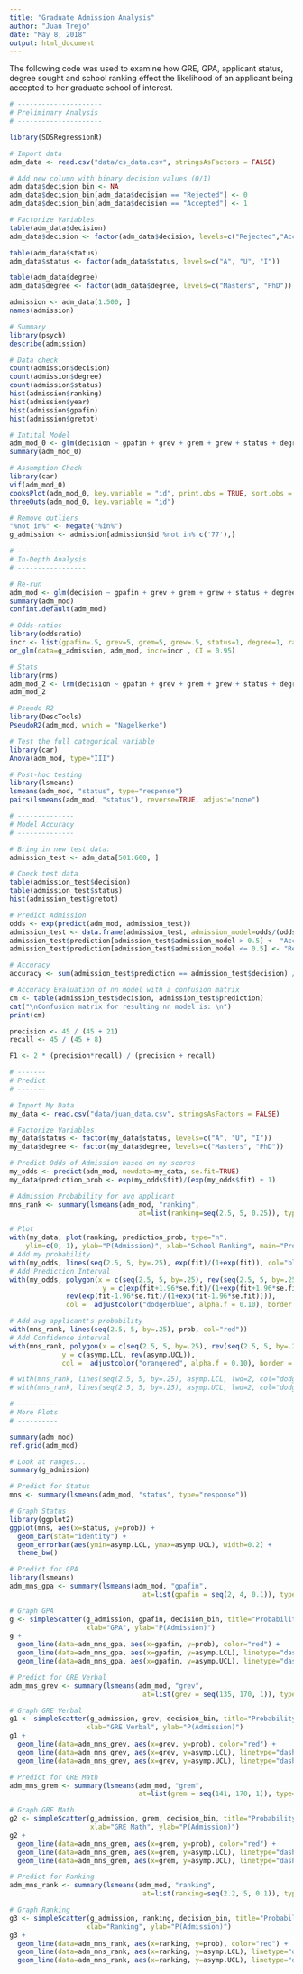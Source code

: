 ```yaml
---
title: "Graduate Admission Analysis"
author: "Juan Trejo"
date: "May 8, 2018"
output: html_document
---
```

The following code was used to examine how GRE, GPA, applicant status, 
degree sought and school ranking effect the likelihood of an applicant being 
accepted to her graduate school of interest.

```r
# ---------------------
# Preliminary Analysis
# ---------------------

library(SDSRegressionR)

# Import data
adm_data <- read.csv("data/cs_data.csv", stringsAsFactors = FALSE)

# Add new column with binary decision values (0/1)
adm_data$decision_bin <- NA
adm_data$decision_bin[adm_data$decision == "Rejected"] <- 0
adm_data$decision_bin[adm_data$decision == "Accepted"] <- 1

# Factorize Variables
table(adm_data$decision)
adm_data$decision <- factor(adm_data$decision, levels=c("Rejected","Accepted"))

table(adm_data$status)
adm_data$status <- factor(adm_data$status, levels=c("A", "U", "I"))

table(adm_data$degree)
adm_data$degree <- factor(adm_data$degree, levels=c("Masters", "PhD"))

admission <- adm_data[1:500, ]
names(admission)

# Summary
library(psych)
describe(admission)

# Data check
count(admission$decision)
count(admission$degree)
count(admission$status)
hist(admission$ranking)
hist(admission$year)
hist(admission$gpafin)
hist(admission$gretot)

# Intital Model
adm_mod_0 <- glm(decision ~ gpafin + grev + grem + grew + status + degree + ranking, data=admission, family="binomial")
summary(adm_mod_0)

# Assumption Check
library(car)
vif(adm_mod_0)
cooksPlot(adm_mod_0, key.variable = "id", print.obs = TRUE, sort.obs = TRUE)
threeOuts(adm_mod_0, key.variable = "id")

# Remove outliers
"%not in%" <- Negate("%in%")
g_admission <- admission[admission$id %not in% c('77'),]
```

```r
# -----------------
# In-Depth Analysis
# -----------------

# Re-run
adm_mod <- glm(decision ~ gpafin + grev + grem + grew + status + degree + ranking, data=g_admission, family="binomial")
summary(adm_mod)
confint.default(adm_mod)

# Odds-ratios 
library(oddsratio)
incr <- list(gpafin=.5, grev=5, grem=5, grew=.5, status=1, degree=1, ranking=.5)
or_glm(data=g_admission, adm_mod, incr=incr , CI = 0.95)

# Stats
library(rms)
adm_mod_2 <- lrm(decision ~ gpafin + grev + grem + grew + status + degree + ranking, g_admission)
adm_mod_2

# Pseudo R2
library(DescTools)
PseudoR2(adm_mod, which = "Nagelkerke")

# Test the full categorical variable
library(car)
Anova(adm_mod, type="III")

# Post-hoc testing
library(lsmeans)
lsmeans(adm_mod, "status", type="response")
pairs(lsmeans(adm_mod, "status"), reverse=TRUE, adjust="none")
```

```r
# --------------
# Model Accuracy
# --------------

# Bring in new test data:
admission_test <- adm_data[501:600, ]

# Check test data
table(admission_test$decision)
table(admission_test$status)
hist(admission_test$gretot)

# Predict Admission
odds <- exp(predict(adm_mod, admission_test))
admission_test <- data.frame(admission_test, admission_model=odds/(odds+1))
admission_test$prediction[admission_test$admission_model > 0.5] <- "Accepted"
admission_test$prediction[admission_test$admission_model <= 0.5] <- "Rejected"

# Accuracy
accuracy <- sum(admission_test$prediction == admission_test$decision) / length(admission_test$prediction)

# Accuracy Evaluation of nn model with a confusion matrix
cm <- table(admission_test$decision, admission_test$prediction)
cat("\nConfusion matrix for resulting nn model is: \n")
print(cm)

precision <- 45 / (45 + 21)
recall <- 45 / (45 + 8)

F1 <- 2 * (precision*recall) / (precision + recall)
```


```r
# -------
# Predict
# -------

# Import My Data
my_data <- read.csv("data/juan_data.csv", stringsAsFactors = FALSE)

# Factorize Variables
my_data$status <- factor(my_data$status, levels=c("A", "U", "I"))
my_data$degree <- factor(my_data$degree, levels=c("Masters", "PhD"))

# Predict Odds of Admission based on my scores
my_odds <- predict(adm_mod, newdata=my_data, se.fit=TRUE)
my_data$prediction_prob <- exp(my_odds$fit)/(exp(my_odds$fit) + 1)

# Admission Probability for avg applicant
mns_rank <- summary(lsmeans(adm_mod, "ranking",
                                at=list(ranking=seq(2.5, 5, 0.25)), type="response"))

# Plot
with(my_data, plot(ranking, prediction_prob, type="n", 
    ylim=c(0, 1), ylab="P(Admission)", xlab="School Ranking", main="Probability of Admission vs School Ranking", panel.first = grid()))
# Add my probability 
with(my_odds, lines(seq(2.5, 5, by=.25), exp(fit)/(1+exp(fit)), col="blue"))
# Add Prediction Interval
with(my_odds, polygon(x = c(seq(2.5, 5, by=.25), rev(seq(2.5, 5, by=.25))),
                       y = c(exp(fit+1.96*se.fit)/(1+exp(fit+1.96*se.fit)),
              rev(exp(fit-1.96*se.fit)/(1+exp(fit-1.96*se.fit)))),
              col =  adjustcolor("dodgerblue", alpha.f = 0.10), border = NA))

# Add avg applicant's probability
with(mns_rank, lines(seq(2.5, 5, by=.25), prob, col="red"))
# Add Confidence interval
with(mns_rank, polygon(x = c(seq(2.5, 5, by=.25), rev(seq(2.5, 5, by=.25))),
             y = c(asymp.LCL, rev(asymp.UCL)),
             col =  adjustcolor("orangered", alpha.f = 0.10), border = NA))

# with(mns_rank, lines(seq(2.5, 5, by=.25), asymp.LCL, lwd=2, col="dodgerblue"))
# with(mns_rank, lines(seq(2.5, 5, by=.25), asymp.UCL, lwd=2, col="dodgerblue"))

```

```r
# ----------
# More Plots
# ----------

summary(adm_mod)
ref.grid(adm_mod)

# Look at ranges...
summary(g_admission)

# Predict for Status
mns <- summary(lsmeans(adm_mod, "status", type="response"))

# Graph Status
library(ggplot2)
ggplot(mns, aes(x=status, y=prob)) +
  geom_bar(stat="identity") +
  geom_errorbar(aes(ymin=asymp.LCL, ymax=asymp.UCL), width=0.2) +
  theme_bw()

# Predict for GPA
library(lsmeans)
adm_mns_gpa <- summary(lsmeans(adm_mod, "gpafin",
                                 at=list(gpafin = seq(2, 4, 0.1)), type="response"))

# Graph GPA
g <- simpleScatter(g_admission, gpafin, decision_bin, title="Probability of Admission v. GPA",
                   xlab="GPA", ylab="P(Admission)")
g +
  geom_line(data=adm_mns_gpa, aes(x=gpafin, y=prob), color="red") +
  geom_line(data=adm_mns_gpa, aes(x=gpafin, y=asymp.LCL), linetype="dashed") +
  geom_line(data=adm_mns_gpa, aes(x=gpafin, y=asymp.UCL), linetype="dashed")

# Predict for GRE Verbal
adm_mns_grev <- summary(lsmeans(adm_mod, "grev",
                                 at=list(grev = seq(135, 170, 1)), type="response"))

# Graph GRE Verbal
g1 <- simpleScatter(g_admission, grev, decision_bin, title="Probability of Admission v. GRE Verbal Score",
                   xlab="GRE Verbal", ylab="P(Admission)")
g1 +
  geom_line(data=adm_mns_grev, aes(x=grev, y=prob), color="red") +
  geom_line(data=adm_mns_grev, aes(x=grev, y=asymp.LCL), linetype="dashed") +
  geom_line(data=adm_mns_grev, aes(x=grev, y=asymp.UCL), linetype="dashed")

# Predict for GRE Math
adm_mns_grem <- summary(lsmeans(adm_mod, "grem",
                                at=list(grem = seq(141, 170, 1)), type="response"))

# Graph GRE Math
g2 <- simpleScatter(g_admission, grem, decision_bin, title="Probability of Admission v. GRE Math Score",
                    xlab="GRE Math", ylab="P(Admission)")
g2 +
  geom_line(data=adm_mns_grem, aes(x=grem, y=prob), color="red") +
  geom_line(data=adm_mns_grem, aes(x=grem, y=asymp.LCL), linetype="dashed") +
  geom_line(data=adm_mns_grem, aes(x=grem, y=asymp.UCL), linetype="dashed")

# Predict for Ranking
adm_mns_rank <- summary(lsmeans(adm_mod, "ranking",
                                 at=list(ranking=seq(2.2, 5, 0.1)), type="response"))

# Graph Ranking
g3 <- simpleScatter(g_admission, ranking, decision_bin, title="Probability of Admission v. School Ranking",
                   xlab="Ranking", ylab="P(Admission)")
g3 +
  geom_line(data=adm_mns_rank, aes(x=ranking, y=prob), color="red") +
  geom_line(data=adm_mns_rank, aes(x=ranking, y=asymp.LCL), linetype="dashed") +
  geom_line(data=adm_mns_rank, aes(x=ranking, y=asymp.UCL), linetype="dashed")
```

